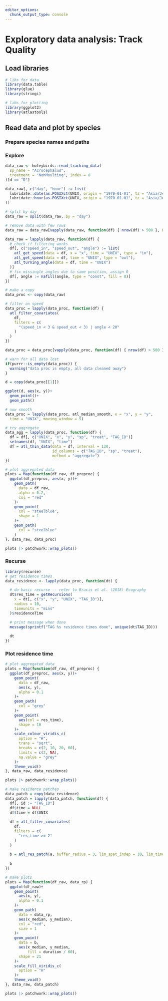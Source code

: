 ```yaml
---
editor_options: 
  chunk_output_type: console
---
```


# Exploratory data analysis: Track Quality

## Load libraries

```r
# libs for data
library(data.table)
library(glue)
library(stringi)

# libs for plotting
library(ggplot2)
library(atlastools)
```

## Read data and plot by species

### Prepare species names and paths

### Explore

```r
data_raw <- holeybirds::read_tracking_data(
  sp_name = "Acrocephalus",
  treatment = "NonMoulting", index = 8
)[d == "D"]

data_raw[, c("day", "hour") := list(
  lubridate::date(as.POSIXct(UNIX, origin = "1970-01-01", tz = "Asia/Jerusalem")),
  lubridate::hour(as.POSIXct(UNIX, origin = "1970-01-01", tz = "Asia/Jerusalem"))
)]

# split by day
data_raw = split(data_raw, by = "day")

# remove data with few rows
data_raw = data_raw[vapply(data_raw, function(df) { nrow(df) > 500 }, FUN.VALUE = T)]

data_raw = lapply(data_raw, function(df) {
  # check if filtering works
  df[, c("speed_in", "speed_out", "angle") := list(
    atl_get_speed(data = df, x = "x", time = "UNIX", type = "in"),
    atl_get_speed(data = df, time = "UNIX", type = "out"),
    atl_turning_angle(data = df, time = "UNIX")
  )]
  # fix missingle angles due to same position, assign 0
  df[, angle := nafill(angle, type = "const", fill = 0)]
})

# make a copy
data_proc <- copy(data_raw)

# filter on speed
data_proc = lapply(data_proc, function(df) {
  atl_filter_covariates(
    df,
    filters = c(
      "(speed_in < 3 & speed_out < 3) | angle < 20"
    )
  )
})

data_proc = data_proc[vapply(data_proc, function(df) { nrow(df) > 500 }, FUN.VALUE = T)]

# warn for all data lost
if(purrr::is_empty(data_proc)) {
  warning("data proc is empty, all data cleaned away")
}

d = copy(data_proc[[1]])

ggplot(d, aes(x, y))+
  geom_point()+
  geom_path()

# now smooth
data_proc = lapply(data_proc, atl_median_smooth, x = "x", y = "y",
  time = "UNIX", moving_window = 5)

# try aggregate
data_agg = lapply(data_proc, function(df) {
  df = df[, c("UNIX", "x", "y", "sp", "treat", "TAG_ID")]
  setnames(df, "UNIX", "time")
  df = atl_thin_data(data = df, interval = 120, 
                     id_columns = c("TAG_ID", "sp", "treat"),
                     method = "aggregate")
})

# plot aggregated data
plots = Map(function(df_raw, df_preproc) {
  ggplot(df_preproc, aes(x, y))+
    geom_path(
      data = df_raw,
      alpha = 0.2,
      col = "red"
    )+
    geom_point(
      col = "steelblue",
      shape = 1
    )+
    geom_path(
      col = "steelblue"
    )
}, data_raw, data_proc)

plots |> patchwork::wrap_plots()
```

### Recurse

```r
library(recurse)
# get residence times
data_residence <- lapply(data_proc, function(dt) {

  # do basic recurse -- refer to Bracis et al. (2018) Ecography
  dt$res_time = getRecursions(
    x = dt[, c("x", "y", "UNIX", "TAG_ID")],
    radius = 10,
    timeunits = "mins"
  )$residenceTime

  # print message when done
  message(sprintf("TAG %s residence times done", unique(dt$TAG_ID)))
  
  dt
})
```

### Plot residence time

```r
# plot aggregated data
plots = Map(function(df_raw, df_preproc) {
  ggplot(df_preproc, aes(x, y))+
    geom_point(
      data = df_raw,
      aes(x, y),
      alpha = 0.1
    )+
    geom_path(
      col = "grey"
    )+
    geom_point(
      aes(col = res_time),
      shape = 16
    )+
    scale_colour_viridis_c(
      option = "H",
      trans = "sqrt",
      breaks = c(2, 10, 20, 60),
      limits = c(2, NA),
      na.value = "grey"
    )+
    theme_void()
}, data_raw, data_residence)

plots |> patchwork::wrap_plots()
```


```r
# make residence patches
data_patch = copy(data_residence)
data_patch = lapply(data_patch, function(df) {
  df[, id := "TAG_ID"]
  df$time = NULL
  df$time = df$UNIX
  
  df = atl_filter_covariates(
    df,
    filters = c(
      "res_time >= 2"
    )
  )
  
  b = atl_res_patch(a, buffer_radius = 3, lim_spat_indep = 10, lim_time_indep = 5)
  
  b
})

# make plots
plots = Map(function(df_raw, data_rp) {
  ggplot(df_raw)+
    geom_point(
      aes(x, y),
      alpha = 0.1
    )+
    geom_path(
      data = data_rp,
      aes(x_median, y_median),
      col = "red",
      size = 1
    )+
    geom_point(
      data = b,
      aes(x_median, y_median, 
          fill = duration / 60),
      shape = 21
    )+
    scale_fill_viridis_c(
      option = "H"
    )+
    theme_void()
}, data_raw, data_patch)

plots |> patchwork::wrap_plots()
```

